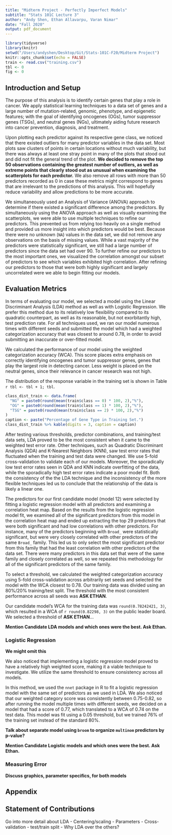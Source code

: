 ```yaml
---
title: "Midterm Project - Perfectly Imperfect Models"
subtitle: "Stats 101C Lecture 3"
author: "Andy Shen, Ethan Allavarpu, Varan Nimar"
date: "Fall 2020"
output: pdf_document
---
```


```r
library(tidyverse)
library(knitr)
setwd("/Users/andyshen/Desktop/Git/Stats-101C-F20/Midterm Project")
knitr::opts_chunk$set(echo = FALSE)
train <- read.csv("training.csv")
tbl <- 0
fig <- 0
```

## Introduction and Setup

The purpose of this analysis is to identify certain genes that play a role in cancer. We apply statistical learning techniques to a data set of genes and a large number of mutation-related, genomic, phenotype, and epigenetic features; with the goal of identifying oncogenes (OGs), tumor suppressor genes (TSGs), and neutral genes (NGs), ultimately aiding future research into cancer prevention, diagnosis, and treatment.\newline

Upon plotting each predictor against its respective gene class, we noticed that there existed outliers for many predictor variables in the data set. Most plots saw clusters of points in certain locations without much variability, but there was always at least one stray point in many of the plots that stood out and did not fit the general trend of the plot. **We decided to remove the top 50 observations containing the greatest number of outliers, as well as extreme points that clearly stood out as unusual when examining the scatterplots for each predictor.** We also remove all rows with more than 50 predictors recorded as 0 in case these metrics might correspond to genes that are irrelevant to the predictions of this analysis. This will hopefully reduce variability and allow predictions to be more accurate. \newline

We simultaneously used an Analysis of Variance (ANOVA) approach to determine if there existed a significant difference among the predictors. By simultaneously using the ANOVA approach as well as visually examining the scatterplots, we were able to use multiple techniques to refine our predictors. This prevented us from relying too heavily on a single method and provided us more insight into which predictors would be best. Because there were no unknown (`NA`) values in the data set, we did not remove any observations on the basis of missing values. While a vast majority of the predictors were statistically significant, we still had a large number of predictors since the data set had over 90. To further refine our predictors to the most important ones, we visualized the correlation amongst our subset of predictors to see which variables exhibited high correlation. After refining our predictors to those that were both highly significant and largely uncorrelated were we able to begin fitting our models.\newline

## Evaluation Metrics

In terms of evaluating our model, we selected a model using the Linear Discriminant Analysis (LDA) method as well as with Logistic Regression. We prefer this method due to its relatively low flexibility compared to its quadratic counterpart, as well as its reasonable, but not exorbitantly high, test prediction rate. For all techniques used, we ran our model numerous times with different seeds and submitted the model which had a weighted categorization accuracy that was closest to around 0.78, in order to avoid submitting an inaccurate or over-fitted model. 

We calculated the performance of our model using the weighted categorization accuracy (WCA). This score places extra emphasis on correctly identifying oncogenes and tumor suppressor genes, genes that play the largest role in detecting cancer. Less weight is placed on the neutral genes, since their relevance in cancer research was not high.

The distribution of the response variable in the training set is shown in Table `r tbl <- tbl + 1; tbl`.

```r
class_dist_train <- data.frame(
  "NG" = paste0(round(mean(train$class == 0) * 100, 2),"%"),
  "OG" = paste0(round(mean(train$class == 1) * 100, 2),"%"),
  "TSG" = paste0(round(mean(train$class == 2) * 100, 2),"%")
)
caption <- paste("Percentage of Gene Type in Training Set.")
class_dist_train %>% kable(digits = 3, caption = caption)
```


After testing various thresholds, predictor combinations, and training/test data sets, LDA proved to be the most consistent when it came to the weighted test error rate. Other techniques, such as Quadratic Discriminant Analysis (QDA) and K-Nearest Neighbors (KNN), saw test error rates that fluctuated when the training and test data were changed. We use 5-fold cross-validation to validate each of our models. Moreover, the sporadically low test error rates seen in QDA and KNN indicate overfitting of the data, while the sporadically high test error rates indicate a poor model fit. Both the consistency of the the LDA technique and the inconsistency of the more flexible techniques led us to conclude that the relationship of the data is likely a linear one. 

The predictors for our first candidate model (model 12) were selected by fitting a logistic regression model with all predictors and examining a correlation heat map. Based on the results from the logistic regression model fit, we examined all of the significant predictors from this model in the correlation heat map and ended up extracting the top 29 predictors that were both significant and had low correlations with other predictors. For instance, many of the predictors beginning with `Broad_` were statistically significant, but were very closely correlated with other predictors of the same `Broad_` family. This led us to only select the most significant predictor from this family that had the least correlation with other predictors of the data set. There were many predictors in this data set that were of the same family and closely correlated as well, so we repeated this methodology for all of the significant predictors of the same family.

To select a threshold, we calculated the weighted categorization accuracy using 5-fold cross-validation across arbitrarily set seeds and selected the model with the WCA closest to 0.78. Our training data was divided using an 80%/20% training/test split. The threshold with the most consistent performance across all seeds was **ASK ETHAN**. 

Our candidate model's WCA for the training data was `round(0.78242421, 3)`, which resulted in a WCA of `r round(0.82298, 3)` on the public leader board. We selected a threshold of **ASK ETHAN**...

**Mention Candidate LDA models and which ones were the best. Ask Ethan.**

### Logistic Regression

**We might omit this**

We also noticed that implementing a logistic regression model proved to have a relatively high weighted score, making it a viable technique to investigate. We utilize the same threshold to ensure consistency across all models.

In this method, we used the `nnet` package in R to fit a logistic regression model with the same set of predictors as we used in LDA. We also noticed that our weighted category score was consistently between 0.75-0.82, so after running the model multiple times with different seeds, we decided on a model that had a score of 0.77, which translated to a WCA of 0.74 on the test data. This model was fit using a 0.05 threshold, but we trained 76% of the training set instead of the standard 80%.

**Talk about separate model using `broom` to organize `multinom` predictors by p-value?**

**Mention Candidate Logistic models and which ones were the best. Ask Ethan.**

### Measuring Error

**Discuss graphics, parameter specifics, for both models**

## Appendix

## Statement of Contributions


Go into more detail about LDA
  - Centering/scaling
  - Parameters
  - Cross-validation
  - test/train split
  - Why LDA over the others?

